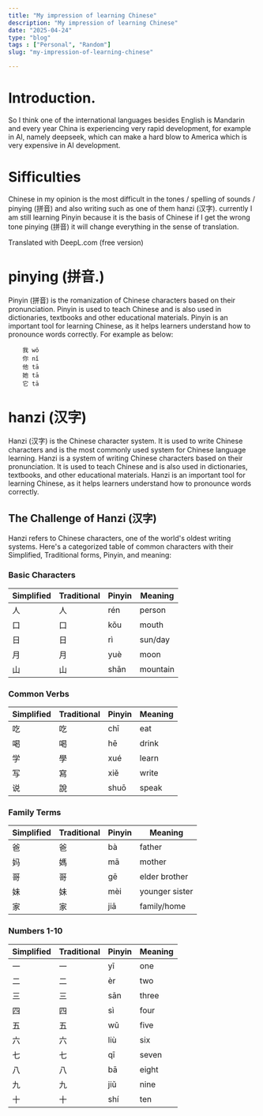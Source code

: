 ```yaml
---
title: "My impression of learning Chinese"
description: "My impression of learning Chinese"
date: "2025-04-24"
type: "blog"
tags : ["Personal", "Random"]
slug: "my-impression-of-learning-chinese"

---
```


# Introduction.
So I think one of the international languages besides English is Mandarin and every year China is experiencing very rapid development, for example in AI, namely deepseek, which can make a hard blow to America which is very expensive in AI development. 

# Sifficulties 
Chinese in my opinion is the most difficult in the tones / spelling of sounds / pinying (拼音) and also writing such as one of them hanzi (汉字). currently I am still learning Pinyin because it is the basis of Chinese if I get the wrong tone pinying (拼音) it will change everything in the sense of translation. 

Translated with DeepL.com (free version)

# pinying (拼音.)
Pinyin (拼音) is the romanization of Chinese characters based on their pronunciation. Pinyin is used to teach Chinese and is also used in dictionaries, textbooks and other educational materials. Pinyin is an important tool for learning Chinese, as it helps learners understand how to pronounce words correctly.
For example as below:    
```pinyin
    我 wǒ
    你 nǐ
    他 tā
    她 tā
    它 tā
```

# hanzi (汉字)
Hanzi (汉字) is the Chinese character system. It is used to write Chinese characters and is the most commonly used system for Chinese language learning. Hanzi is a system of writing Chinese characters based on their pronunciation. It is used to teach Chinese and is also used in dictionaries, textbooks, and other educational materials. Hanzi is an important tool for learning Chinese, as it helps learners understand how to pronounce words correctly.

## The Challenge of Hanzi (汉字)

Hanzi refers to Chinese characters, one of the world's oldest writing systems. Here's a categorized table of common characters with their Simplified, Traditional forms, Pinyin, and meaning:

### Basic Characters

<div className="hanzi-table">

| Simplified | Traditional | Pinyin | Meaning |
|------------|-------------|--------|---------|
| 人         | 人          | rén    | person  |
| 口         | 口          | kǒu    | mouth   |
| 日         | 日          | rì     | sun/day |
| 月         | 月          | yuè    | moon    |
| 山         | 山          | shān   | mountain|

</div>

### Common Verbs

<div className="hanzi-table">

| Simplified | Traditional | Pinyin | Meaning |
|------------|-------------|--------|---------|
| 吃         | 吃          | chī    | eat     |
| 喝         | 喝          | hē     | drink   |
| 学         | 學          | xué    | learn   |
| 写         | 寫          | xiě    | write   |
| 说         | 說          | shuō   | speak   |

</div>

### Family Terms

<div className="hanzi-table">

| Simplified | Traditional | Pinyin | Meaning |
|------------|-------------|--------|---------|
| 爸         | 爸          | bà     | father  |
| 妈         | 媽          | mā     | mother  |
| 哥         | 哥          | gē     | elder brother |
| 妹         | 妹          | mèi    | younger sister |
| 家         | 家          | jiā    | family/home |

</div>

### Numbers 1-10

<div className="hanzi-table">

| Simplified | Traditional | Pinyin | Meaning |
|------------|-------------|--------|---------|
| 一         | 一          | yī     | one     |
| 二         | 二          | èr     | two     |
| 三         | 三          | sān    | three   |
| 四         | 四          | sì     | four    |
| 五         | 五          | wǔ     | five    |
| 六         | 六          | liù    | six     |
| 七         | 七          | qī     | seven   |
| 八         | 八          | bā     | eight   |
| 九         | 九          | jiǔ    | nine    |
| 十         | 十          | shí    | ten     |

</div>